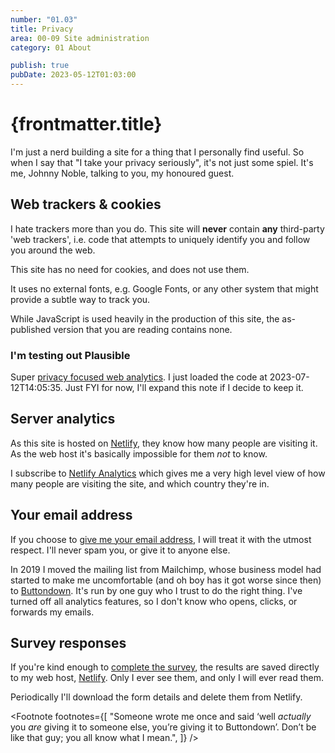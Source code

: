 ```yaml
---
number: "01.03"
title: Privacy
area: 00-09 Site administration
category: 01 About

publish: true
pubDate: 2023-05-12T01:03:00
---
```



# {frontmatter.title}

I'm just a nerd building a site for a thing that I personally find useful. So when I say that "I take your privacy seriously", it's not just some spiel. It's me, Johnny Noble, talking to you, my honoured guest.

## Web trackers & cookies

I hate trackers more than you do. This site will **never** contain **any** third-party 'web trackers', i.e. code that attempts to uniquely identify you and follow you around the web.

This site has no need for cookies, and does not use them.

It uses no external fonts, e.g. Google Fonts, or any other system that might provide a subtle way to track you.

While JavaScript is used heavily in the production of this site, the as-published version that you are reading contains none.

### I'm testing out Plausible

Super [privacy focused web analytics](https://plausible.io/). I just loaded the code at 2023-07-12T14:05:35. Just FYI for now, I'll expand this note if I decide to keep it.

## Server analytics

As this site is hosted on [Netlify](https://netlify.com), they know how many people are visiting it. As the web host it's basically impossible for them _not_ to know.

I subscribe to [Netlify Analytics](https://www.netlify.com/products/analytics/) which gives me a very high level view of how many people are visiting the site, and which country they're in.

## Your email address

If you choose to [give me your email address](/20-29-communication/21-send-and-receive/21.02-mailing-list/), I will treat it with the utmost respect. I'll never spam you, or give it to anyone else.<FootRef n={1} />

In 2019 I moved the mailing list from Mailchimp, whose business model had started to make me uncomfortable (and oh boy has it got worse since then) to [Buttondown](https://buttondown.email). It's run by one guy who I trust to do the right thing. I've turned off all analytics features, so I don't know who opens, clicks, or forwards my emails.

## Survey responses

If you're kind enough to [complete the survey](/20-29-communication/21-send-and-receive/21.04-survey/), the results are saved directly to my web host, [Netlify](https://www.netlify.com/products/forms/). Only I ever see them, and only I will ever read them.

Periodically I'll download the form details and delete them from Netlify.

<Footnote
  footnotes={[
    "Someone wrote me once and said &lsquo;well <span style='font-style: italic;'>actually</span> you <span style='font-style: italic;'>are</span> giving it to someone else, you&rsquo;re giving it to Buttondown&rsquo;. Don&rsquo;t be like that guy; you all know what I mean.",
  ]}
/>
